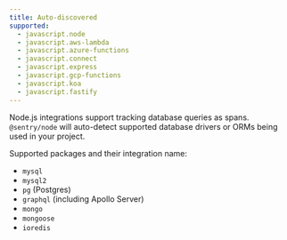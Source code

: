 ```yaml
---
title: Auto-discovered
supported:
  - javascript.node
  - javascript.aws-lambda
  - javascript.azure-functions
  - javascript.connect
  - javascript.express
  - javascript.gcp-functions
  - javascript.koa
  - javascript.fastify
---
```


Node.js integrations support tracking database queries as spans. `@sentry/node`
will auto-detect supported database drivers or ORMs being used in your project.

<SignInNote />

Supported packages and their integration name:

- `mysql`
- `mysql2`
- `pg` (Postgres)
- `graphql` (including Apollo Server)
- `mongo`
- `mongoose`
- `ioredis`
